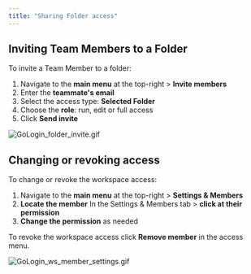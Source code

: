 ```yaml
---
title: "Sharing Folder access"
---
```


## Inviting Team Members to a Folder

To invite a Team Member to a folder:

1. Navigate to the **main menu** at the top-right \> **Invite members**
2. Enter the **teammate's email**
3. Select the access type: **Selected Folder**
4. Choose the **role**: run, edit or full access
5. Click **Send invite**

![GoLogin_folder_invite.gif](/images/GoLogin_folder_invite.gif)

## Changing or revoking access

To change or revoke the workspace access:

1. Navigate to the **main menu** at the top-right \> **Settings & Members**
2. **Locate the member** In the Settings & Members tab \> **click at their permission**
3. **Change the permission** as needed

To revoke the workspace access click **Remove member** in the access menu.

![GoLogin_ws_member_settings.gif](/images/GoLogin_ws_member_settings.gif)